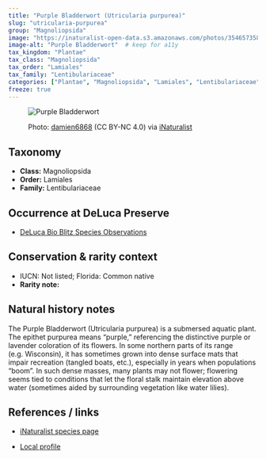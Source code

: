 ```yaml
---
title: "Purple Bladderwort (Utricularia purpurea)"
slug: "utricularia-purpurea"
group: "Magnoliopsida"
image: "https://inaturalist-open-data.s3.amazonaws.com/photos/354657358/large.jpg"        # keep for thumbnails
image-alt: "Purple Bladderwort"  # keep for a11y
tax_kingdom: "Plantae"
tax_class: "Magnoliopsida"
tax_order: "Lamiales"
tax_family: "Lentibulariaceae"
categories: ["Plantae", "Magnoliopsida", "Lamiales", "Lentibulariaceae"]   # these drive the chips + filtering
freeze: true
---
```


<figure class="species-figure">

<img src="https://inaturalist-open-data.s3.amazonaws.com/photos/354657358/large.jpg" alt="Purple Bladderwort" class="species-photo"/>

<figcaption class="photo-credit">

Photo: <a href="https://www.inaturalist.org/people/damien6868">damien6868</a> (CC BY-NC 4.0) via <a href="https://www.inaturalist.org/observations/200960045">iNaturalist</a>

</figcaption>

</figure>

## Taxonomy

-   **Class:** Magnoliopsida
-   **Order:** Lamiales
-   **Family:** Lentibulariaceae

## Occurrence at DeLuca Preserve

-   [DeLuca Bio Blitz Species Observations](https://www.inaturalist.org/observations?project_id=191727&taxon_id=170089&place_id=any&verifiable=any)

## Conservation & rarity context

-   IUCN: Not listed; Florida: Common native
-   **Rarity note:** 

## Natural history notes

The Purple Bladderwort (Utricularia purpurea) is a submersed aquatic plant. The epithet purpurea means “purple,” referencing the distinctive purple or lavender coloration of its flowers. In some northern parts of its range (e.g. Wisconsin), it has sometimes grown into dense surface mats that impair recreation (tangled boats, etc.), especially in years when populations “boom”. In such dense masses, many plants may not flower; flowering seems tied to conditions that let the floral stalk maintain elevation above water (sometimes aided by surrounding vegetation like water lilies).


## References / links

-   [iNaturalist species page](https://www.inaturalist.org/taxa/170089-Utricularia-purpurea)

-   [Local profile](https://fsus.ncbg.unc.edu/main.php?pg=show-taxon.php&plantname=Utricularia+purpurea)
